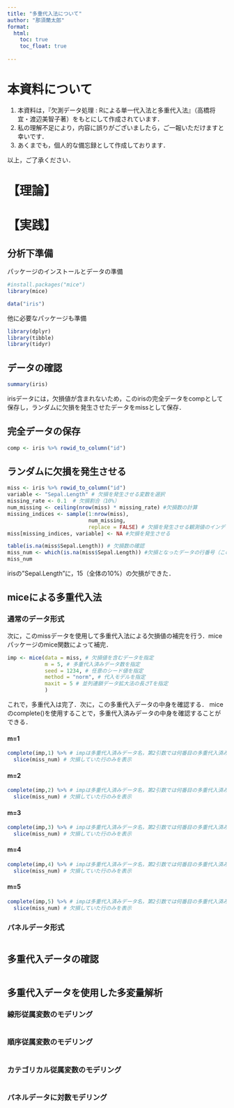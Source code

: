 ```yaml
---
title: "多重代入法について"
author: "那須蘭太郎"
format:
  html:
    toc: true
    toc_float: true
    
---
```


# 本資料について

1. 本資料は，『欠測データ処理 : Rによる単一代入法と多重代入法』（高橋将宜・渡辺美智子著）をもとにして作成されています．
2. 私の理解不足により，内容に誤りがございましたら，ご一報いただけますと幸いです．
3. あくまでも，個人的な備忘録として作成しております．

以上，ご了承ください．

# 【理論】

# 【実践】
## 分析下準備

パッケージのインストールとデータの準備

```r
#install.packages("mice")
library(mice)

data("iris")
```

他に必要なパッケージも準備

```r
library(dplyr)
library(tibble)
library(tidyr)
```

## データの確認

```r
summary(iris)
```

irisデータには，欠損値が含まれないため，このirisの完全データをcompとして保存し，ランダムに欠損を発生させたデータをmissとして保存．

## 完全データの保存
```r
comp <- iris %>% rowid_to_column("id")
```

## ランダムに欠損を発生させる
```r
miss <- iris %>% rowid_to_column("id")
variable <- "Sepal.Length" # 欠損を発生させる変数を選択
missing_rate <- 0.1  # 欠損割合（10%）
num_missing <- ceiling(nrow(miss) * missing_rate) #欠損数の計算
missing_indices <- sample(1:nrow(miss),
                          num_missing,
                          replace = FALSE) # 欠損を発生させる観測値のインデックスをランダムに選択
miss[missing_indices, variable] <- NA #欠損を発生させる

table(is.na(miss$Sepal.Length)) # 欠損数の確認
miss_num <- which(is.na(miss$Sepal.Length)) #欠損となったデータの行番号（この後使う）
miss_num
```
irisの"Sepal.Length"に，15（全体の10%）の欠損ができた．

## miceによる多重代入法
### 通常のデータ形式
次に，このmissデータを使用して多重代入法による欠損値の補完を行う．miceパッケージのmice関数によって補完．
```r
imp <- mice(data = miss, # 欠損値を含むデータを指定
            m = 5, # 多重代入済みデータ数を指定
            seed = 1234, # 任意のシード値を指定
            method = "norm", # 代入モデルを指定
            maxit = 5 # 並列連鎖データ拡大法の長さTを指定
            )
```
これで，多重代入は完了．次に，この多重代入データの中身を確認する．
miceのcomplete()を使用することで，多重代入済みデータの中身を確認することができる．

:::{.panel-tabset}
#### m=1
```r
complete(imp,1) %>% # impは多重代入済みデータ名，第2引数では何番目の多重代入済みデータかを指定．
  slice(miss_num) # 欠損していた行のみを表示
```
#### m=2
```r
complete(imp,2) %>% # impは多重代入済みデータ名，第2引数では何番目の多重代入済みデータかを指定．
  slice(miss_num) # 欠損していた行のみを表示
```
#### m=3
```r
complete(imp,3) %>% # impは多重代入済みデータ名，第2引数では何番目の多重代入済みデータかを指定．
  slice(miss_num) # 欠損していた行のみを表示
```
#### m=4
```r
complete(imp,4) %>% # impは多重代入済みデータ名，第2引数では何番目の多重代入済みデータかを指定．
  slice(miss_num) # 欠損していた行のみを表示
```
#### m=5
```r
complete(imp,5) %>% # impは多重代入済みデータ名，第2引数では何番目の多重代入済みデータかを指定．
  slice(miss_num) # 欠損していた行のみを表示
```
:::

### パネルデータ形式
```r
```

## 多重代入データの確認
```r
```

## 多重代入データを使用した多変量解析
### 線形従属変数のモデリング
```r
```

### 順序従属変数のモデリング
```r
```

### カテゴリカル従属変数のモデリング
```r
```

### パネルデータに対数モデリング
```r
```


